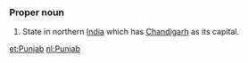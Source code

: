 ===Proper noun===
#State in northern [[India]] which has [[Chandigarh]] as its capital.

[[et:Punjab]]
[[nl:Punjab]]